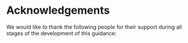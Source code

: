 # Acknowledgements {.unnumbered}
We would like to thank the following people for their support during all stages of the development of this guidance:
